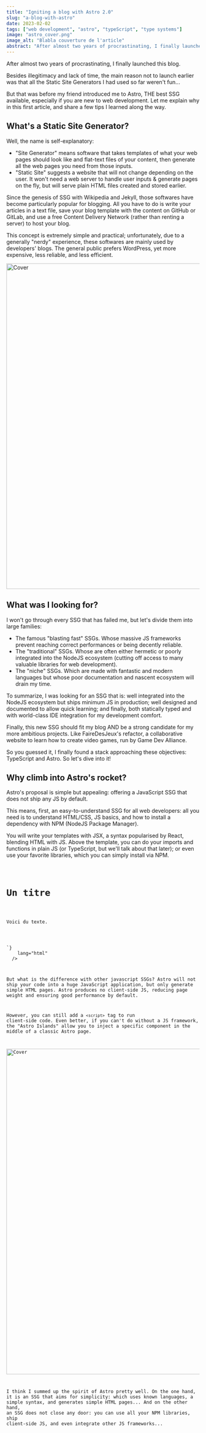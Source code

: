 ```yaml
---
title: "Igniting a blog with Astro 2.0"
slug: "a-blog-with-astro"
date: 2023-02-02
tags: ["web development", "astro", "typeScript", "type systems"]
image: "astro_cover.png"
image_alt: "Blabla couverture de l'article"
abstract: "After almost two years of procrastinating, I finally launched a blog. In this first article, I share my thoughts on Astro: THE best SSG available, especially if you are new to web development..."
---
```



After almost two years of procrastinating, I finally launched this blog.

Besides illegitimacy and lack of time, the main reason not to launch earlier was that all the <LinkInline to="https://en.wikipedia.org/wiki/Static_site_generator">Static Site Generators</LinkInline> I had used so far weren't fun...

But that was before my friend <GithubInline user="3019731" /> introduced me to <LinkInline to="https://astro.build/">Astro</LinkInline>, THE best SSG available, especially if you are new to web development. Let me explain why in this first article, and share a few tips I learned along the way.

## What's a Static Site Generator?

Well, the name is self-explanatory:

- "Site Generator" means software that takes templates of what your web pages should look like and flat-text files of your content, then generate all the web pages you need from those inputs.
- "Static Site" suggests a website that will not change depending on the user. It won't need a web server to handle user inputs & generate pages on the fly, but will serve plain HTML files created and stored earlier.

Since the genesis of SSG with <LinkInline to="https://en.wikipedia.org/">Wikipedia</LinkInline> and <LinkInline to="https://jekyllrb.com/">Jekyll</LinkInline>, those softwares have become particularly popular for blogging. All you have to do is write your articles in a text file, save your blog template with the content on <LinkInline to="https://en.wikipedia.org/">GitHub</LinkInline> or <LinkInline to="https://en.wikipedia.org/">GitLab</LinkInline>, and use a free <LinkInline to="https://en.wikipedia.org/wiki/Content_delivery_network">Content Delivery Network</LinkInline> (rather than renting a server) to host your blog.

This concept is extremely simple and practical; unfortunately, due to a generally "nerdy" experience, these softwares are mainly used by developers' blogs. The general public prefers <LinkInline to="https://wordpress.com/">WordPress</LinkInline>, yet more expensive, less reliable, and less efficient.

<Image
  src={Image1}
  width="1500"
  height="850"
  class="object-fit mb-6 aspect-video w-full rounded-lg"
  alt="Cover"
/>

## What was I looking for?

I won't go through every SSG that has failed me, but let's divide them into large families:

- The famous "blasting fast" SSGs. Whose massive JS frameworks prevent reaching correct performances or being decently reliable.
- The "traditional" SSGs. Whose are often either hermetic or poorly integrated into the NodeJS ecosystem (cutting off access to many valuable libraries for web development).
- The "niche" SSGs. Which are made with fantastic and modern languages but whose poor documentation and nascent ecosystem will drain my time.

To summarize, I was looking for an SSG that is: well integrated into the NodeJS ecosystem but ships minimum JS in production; well designed and documented to allow quick learning; and finally, both statically typed and with world-class IDE integration for my development comfort.

Finally, this new SSG should fit my blog AND be a strong candidate for my more ambitious projects. Like <LinkInline to="https://fairedesjeux.fr//">FaireDesJeux</LinkInline>'s refactor, a collaborative website to learn how to create video games, run by <LinkInline to="https://gamedevalliance.fr/">Game Dev Alliance</LinkInline>.

So you guessed it, I finally found a stack approaching these objectives: <LinkInline to="https://www.typescriptlang.org/">TypeScript</LinkInline> and <LinkInline to="https://astro.build/">Astro</LinkInline>. So let's dive into it!

## Why climb into Astro's rocket?

Astro's proposal is simple but appealing: offering a JavaScript SSG that does not ship any JS by default.

This means, first, an easy-to-understand SSG for all web developers: all you need is to understand HTML/CSS, JS basics, and how to install a dependency with NPM (NodeJS Package Manager).

You will write your templates with JSX, a syntax popularised by React, blending HTML with JS. Above the template, you can do your imports and functions in plain JS (or TypeScript, but we'll talk about that later); or even use your favorite libraries, which you can simply install via NPM.

<div class="mb-6 overflow-hidden rounded-lg">
  <Code
    code={`  <div>
    <h1>Un titre</h1>
    <p>Voici du texte.</p>
  </div>
`}
    lang="html"
  />
</div>

But what is the difference with other javascript SSGs? Astro will not ship your code into a huge JavaScript application, but only generate simple HTML pages. Astro produces no client-side JS, reducing page weight and ensuring good performance by default.

However, you can still add a `<script>` tag to run client-side code. Even better, if you can't do without a JS framework, the "Astro Islands" allow you to inject a specific component in the middle of a classic Astro page.

<Image
  src={Image0}
  width="1500"
  height="850"
  class="object-fit mb-6 aspect-video w-full rounded-lg"
  alt="Cover"
/>

I think I summed up the spirit of Astro pretty well. On the one hand, it is an SSG that aims for simplicity: which uses known languages, a simple syntax, and generates simple HTML pages... And on the other hand, an SSG does not close any door: you can use all your NPM libraries, ship client-side JS, and even integrate other JS frameworks...
